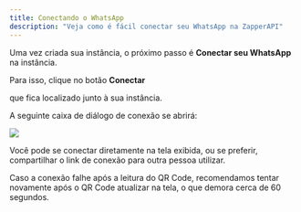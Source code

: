 ```yaml
---
title: Conectando o WhatsApp
description: "Veja como é fácil conectar seu WhatsApp na ZapperAPI"
---
```


Uma vez criada sua instância, o próximo passo é **Conectar seu WhatsApp** na 
instância.

<p style={{ display: 'flex', alignItems: 'center', gap: '4px' }}>
  <span>Para isso, clique no botão <strong>Conectar</strong></span>
  <div style={{ backgroundColor: "#080808", display: 'flex', alignItems: 'center', justifyContent: 'center', border: '1px solid', borderRadius: '4px', height: '24px', width: '24px', borderColor: '#363636' }}>
    <Icon icon="play" size={14} color="#ffffff" />
  </div>
  <span>que fica localizado junto à sua instância.</span>
</p>

A seguinte caixa de diálogo de conexão se abrirá:

<img noZoom src="./connect.png" />

Você pode se conectar diretamente na tela exibida, ou se preferir, compartilhar
o link de conexão para outra pessoa utilizar.

<Card title="DICA">
Caso a conexão falhe após a leitura do QR Code, recomendamos tentar novamente
após o QR Code atualizar na tela, o que demora cerca de 60 segundos.
</Card>